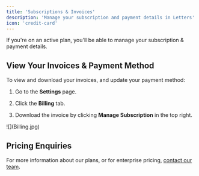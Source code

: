 ```yaml
---
title: 'Subscriptions & Invoices'
description: 'Manage your subscription and payment details in Letters'
icon: 'credit-card'
---
```


If you're on an active plan, you'll be able to manage your subscription & payment details.

## View Your Invoices & Payment Method

To view and download your invoices, and update your payment method:

1. Go to the **Settings** page.

2. Click the **Billing** tab.

3. Download the invoice by clicking **Manage Subscription** in the top right.

<Frame as="div">
  ![](Billing.jpg)
</Frame>

## Pricing Enquiries

For more information about our plans, or for enterprise pricing, [contact our team](mailto:hi@letters.app).